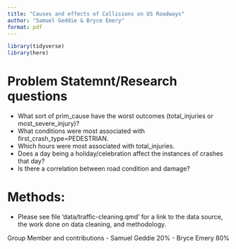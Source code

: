 ```yaml
---
title: "Causes and effects of Collisions on US Roadways"
author: "Samuel Geddie & Bryce Emery"
format: pdf
---
```


```r
library(tidyverse)
library(here)
```

# Problem Statemnt/Research questions

- What sort of prim_cause have the worst outcomes (total_injuries or most_severe_injury)? 
- What conditions were most associated with first_crash_type=PEDESTRIAN.
- Which hours were most associated with  total_injuries.
- Does a day being a holiday/celebration affect the instances of crashes that day?
- Is there a correlation between road condition and damage?

# Methods:
- Please see file 'data/traffic-cleaning.qmd' for a link to the data source, the work done on data cleaning, and methodology.

Group Member and contributions
- Samuel Geddie 20%
- Bryce Emery 80%